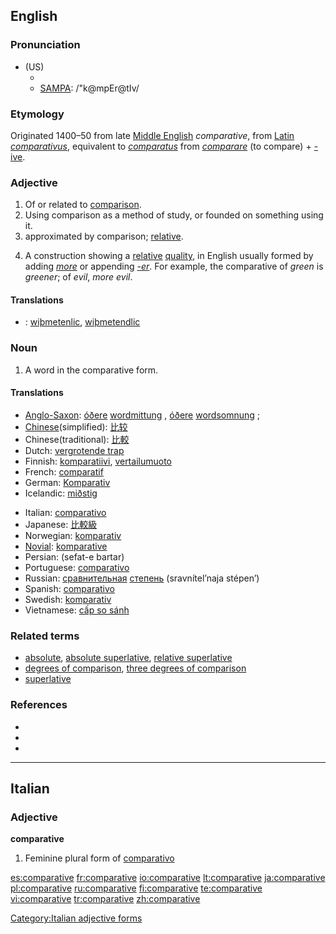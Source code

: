 ==English==

===Pronunciation===
*(US)
**{{IPA|/ˈkəmpɛɹətɪv/}}
**[[w:SAMPA_chart_for_English|SAMPA]]: /"k@mpEr@tIv/

===Etymology===
Originated 1400–50 from late [[Middle English]] ''comparative'', from [[Latin]] ''[[comparativus]]'', equivalent to ''[[comparatus]]'' from ''[[comparare]]'' (to compare) + [[-ive]].

===Adjective===
{{en-adj}}

# Of or related to [[comparison]].
# Using comparison as a method of study, or founded on something using it.
# approximated by comparison; [[relative]].
# {{grammar}} A construction showing a [[relative]] [[quality]], in English usually formed by adding ''[[more]]'' or appending ''[[-er]]''. For example, the comparative of ''green'' is ''greener''; of ''evil'', ''more evil''.

====Translations====
{{checktrans}}
*{{ttbc|Anglo-Saxon}}: [[wiþmetenlic]], [[wiþmetendlic]]

===Noun===
{{wikipedia}}
{{en-noun}}

# {{grammar}} A word in the comparative form.

====Translations====
{{trans-top|word in comparative form}}
*[[Anglo-Saxon]]: [[óðer]]e [[wordmittung]] {{f}}, [[óðer]]e [[wordsomnung]] {{f}};
*[[Chinese]](simplified): [[比较]]
*Chinese(traditional): [[比較]]
*Dutch: [[vergrotende trap]] {{m}}
*Finnish: [[komparatiivi]], [[vertailumuoto]]
*French: [[comparatif]] {{m}}
*German: [[Komparativ]] {{m}}
*Icelandic: [[miðstig]] {{n}}
{{trans-mid}}
*Italian: [[comparativo]]
*Japanese: [[比較級]]
*Norwegian: [[komparativ]]
*[[Novial]]: [[komparative]]
*Persian: {{FAchar|[[صفت برتر]]}} (sefat-e bartar)
*Portuguese: [[comparativo]] {{m}}
*Russian: [[сравнительный|сравнительная]] [[степень]] (sravnítel’naja stépen’) {{f}}
*Spanish: [[comparativo]] {{m}}
*Swedish: [[komparativ]] {{n}}
*Vietnamese: [[cấp so sánh]]
{{trans-bottom}}

===Related terms===
* [[absolute]], [[absolute superlative]], [[relative superlative]]
* [[degrees of comparison]], [[three degrees of comparison]]
* [[superlative]]

===References===
* {{R:American Heritage 2000|comparative}}
* {{R:Dictionary.com|comparative}}
* {{R:WordNet 2003|comparative}}

----

==Italian==

===Adjective===
'''comparative''' {{f}}

# Feminine plural form of [[comparativo]]

[[Category:Italian adjective forms]]

[[es:comparative]]
[[fr:comparative]]
[[io:comparative]]
[[lt:comparative]]
[[ja:comparative]]
[[pl:comparative]]
[[ru:comparative]]
[[fi:comparative]]
[[te:comparative]]
[[vi:comparative]]
[[tr:comparative]]
[[zh:comparative]]